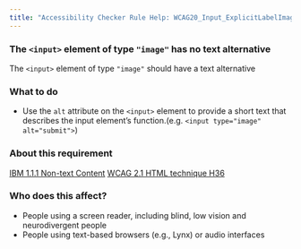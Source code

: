 ```yaml
---
title: "Accessibility Checker Rule Help: WCAG20_Input_ExplicitLabelImage"
---
```


<div className="toolHelp">
<Row>
<Column colLg={16} colMd={8} colSm={4} className="toolHead">

### The `<input>` element of type `"image"` has no text alternative

<div id="locLevel"></div>

 The `<input>` element of type `"image"` should have a text alternative

</Column>
</Row>
<Row>
<Column colLg={11} colMd={5} colSm={4} className="toolMain">



<div id="locSnippet"></div>

### What to do

* Use the `alt` attribute on the `<input>` element to provide a short text that describes the input element’s function.(e.g. `<input type="image" alt="submit">`)

</Column>
<Column colLg={5} colMd={3} colSm={4} className="toolLeft">

### About this requirement

[IBM 1.1.1 Non-text Content](https://www.ibm.com/able/requirements/requirements/#1_1_1)
[WCAG 2.1 HTML technique H36](https://www.w3.org/WAI/WCAG21/Techniques/html/H36)

### Who does this affect?

* People using a screen reader, including blind, low vision and neurodivergent people
* People using text-based browsers (e.g., Lynx) or audio interfaces

</Column>
</Row>
</div>


